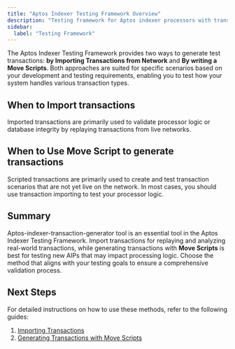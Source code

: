 ```yaml
---
title: "Aptos Indexer Testing Framework Overview"
description: "Testing framework for Aptos indexer processors with transaction import and Move script generation for comprehensive testing scenarios"
sidebar:
  label: "Testing Framework"
---
```


The Aptos Indexer Testing Framework provides two ways to generate test transactions: **by Importing Transactions from Network** and **By writing a Move Scripts**. Both approaches are suited for specific scenarios based on your development and testing requirements, enabling you to test how your system handles various transaction types.

## When to Import transactions

Imported transactions are primarily used to validate processor logic or database integrity by replaying transactions from live networks.

## When to Use **Move Script** to generate transactions

Scripted transactions are primarily used to create and test transaction scenarios that are not yet live on the network. In most cases, you should use transaction importing to test your processor logic.

## Summary

Aptos-indexer-transaction-generator tool is an essential tool in the Aptos Indexer Testing Framework. Import transactions for replaying and analyzing real-world transactions, while generating transactions with **Move Scripts** is best for testing new AIPs that may impact processing logic. Choose the method that aligns with your testing goals to ensure a comprehensive validation process.

## Next Steps

For detailed instructions on how to use these methods, refer to the following guides:

1. [Importing Transactions](/build/indexer/indexer-sdk/advanced-tutorials/txn-importer)
2. [Generating Transactions with Move Scripts](/build/indexer/indexer-sdk/advanced-tutorials/txn-script)
